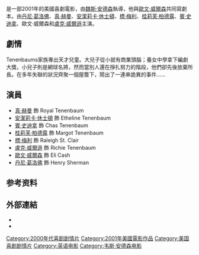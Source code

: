 {{unreferenced|time=2015-05-10T12:16:03+00:00}}
{{noteTA
|T=zh-cn:天才一族;zh-hk:癲才家族;zh-tw:天才一族;
|G1=Show
|1=zh-cn:天才一族;zh-hk:癲才家族;zh-tw:天才一族;
}}
{{Infobox Film
| name               = 天才一族
| original_name      = ''{{lang|en|The Royal Tenenbaums}}''
| image              = The Royal Tenenbaums.jpg
| director           = [[魏斯·安德森|魏斯·安德森]]
| producer           = 魏斯·安德森<br />{{link-en|巴瑞·曼德爾|Barry Mendel}}<br />[[斯科特·魯丁|斯科特·魯丁]]
| writer             = 魏斯·安德森<br />[[歐文·威爾森|歐文·威爾森]]
| starring           = [[丹尼·葛洛佛|丹尼·葛洛佛]]<br />[[真·赫曼|真·赫曼]]<br />[[安潔莉卡·休士頓|安潔莉卡·休士頓]]<br />[[標·梅利|標·梅利]]<br />[[桂莉芙·柏德露|桂莉芙·柏德露]]<br />[[賓·史迪拿|賓·史迪拿]]<br />[[歐文·威爾森|歐文·威爾森]]<br />[[盧克·威爾遜|盧克·威爾遜]]
| music          = {{link-en|馬克·馬瑟斯鮑夫|Mark Mothersbaugh}}
| cinematography     = {{link-en|羅勃·約曼|Robert Yeoman}}
| editing            = {{link-en|戴倫·替契那|Dylan Tichenor}}
| studio             = [[試金石影業|試金石影業]]<br />American Empirical Pictures
| distributor        = [[華特迪士尼工作室電影|博偉發行公司]]
| released           = {{Film date|2001|10|5|[[紐約影展|紐約影展]]|2001|12|14|美國}}
| runtime            = 109分鐘
| country            = {{US}}
| language           = [[英語|英語]]
| budget             = [[美元|US$]]21,000,000
| box office         = $71,400,000
| cn_name        = 天才一族
| hk_name        = 癲才家族
| tw_name        = 天才一族
}}
{{作品名稱|name=''The Royal Tenenbaums''|hk=癲才家族|tw=天才一族|equiv-cn=tw}}是一部2001年的美國喜劇電影，由[[魏斯·安德森|魏斯·安德森]]執導，他與[[歐文·威爾森|歐文·威爾森]]共同寫劇本。由[[丹尼·葛洛佛|丹尼·葛洛佛]]、[[真·赫曼|真·赫曼]]、[[安潔莉卡·休士頓|安潔莉卡·休士頓]]、[[標·梅利|標·梅利]]、[[桂莉芙·柏德露|桂莉芙·柏德露]]、[[賓·史迪拿|賓·史迪拿]]、歐文·威爾森和[[盧克·威爾遜|盧克·威爾遜]]主演。

== 劇情 ==
Tenenbaums家族專出天才兒童。大兒子從小就有商業頭腦；養女中學拿下編劇大獎，小兒子則是網球名將，然而當別人還在掙扎努力的階段，他們卻先後放棄所長。在多年失聯的狀況齊聚一個屋簷下，鬧出了一連串詭異的事件......

== 演員 ==
* [[真·赫曼|真·赫曼]] 飾 Royal Tenenbaum
* [[安潔莉卡·休士頓|安潔莉卡·休士頓]] 飾 Etheline Tenenbaum
* [[賓·史迪拿|賓·史迪拿]] 飾 Chas Tenenbaum
* [[桂莉芙·柏德露|桂莉芙·柏德露]] 飾 Margot Tenenbaum
* [[標·梅利|標·梅利]] 飾 Raleigh St. Clair
* [[盧克·威爾遜|盧克·威爾遜]] 飾 Richie Tenenbaum
* [[歐文·威爾森|歐文·威爾森]] 飾 Eli Cash
* [[丹尼·葛洛佛|丹尼·葛洛佛]] 飾 Henry Sherman

== 参考资料 ==
{{Reflist}}

== 外部連結 ==
* {{official website|http://www.royaltenenbaums.com/|The Royal Tenenbaums}}
* {{IMDb title|0265666}}

{{魏斯·安德森}}

{{DEFAULTSORT:Darjeeling Limited}}
[[Category:2000年代喜剧剧情片|Category:2000年代喜剧剧情片]]
[[Category:2001年美國電影作品|Category:2001年美國電影作品]]
[[Category:美国喜剧剧情片|Category:美国喜剧剧情片]]
[[Category:英语电影|Category:英语电影]]
[[Category:韦斯·安德森电影|Category:韦斯·安德森电影]]